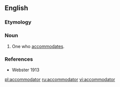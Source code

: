 ==English==

===Etymology===
{{suffix|accommodate|or}}

===Noun===
{{en-noun}}
#One who [[accommodates]].

===References===
*Webster 1913

[[pl:accommodator]]
[[ru:accommodator]]
[[vi:accommodator]]
